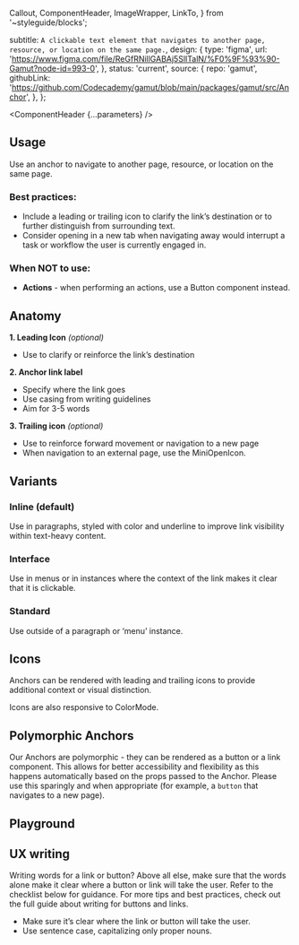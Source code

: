 
  Callout,
  ComponentHeader,
  ImageWrapper,
  LinkTo,
} from '~styleguide/blocks';


  subtitle: `A clickable text element that navigates to another page, resource, or location on the same page.`,
  design: {
    type: 'figma',
    url: 'https://www.figma.com/file/ReGfRNillGABAj5SlITalN/%F0%9F%93%90-Gamut?node-id=993-0',
  },
  status: 'current',
  source: {
    repo: 'gamut',
    githubLink:
      'https://github.com/Codecademy/gamut/blob/main/packages/gamut/src/Anchor',
  },
};

<Meta of={AnchorStories} />

<ComponentHeader {...parameters} />

## Usage

Use an anchor to navigate to another page, resource, or location on the same page.

### Best practices:

- Include a leading or trailing icon to clarify the link’s destination or to further distinguish from surrounding text.
- Consider opening in a new tab when navigating away would interrupt a task or workflow the user is currently engaged in.

### When NOT to use:

- **Actions** - when performing an actions, use a <LinkTo component="Atoms/Buttons">Button</LinkTo> component instead.

## Anatomy

<ImageWrapper
  src="./typography/anchor.png"
  alt="The anatomy of the Anchor component, detailed below."
/>

**1. Leading Icon** _(optional)_

- Use to clarify or reinforce the link’s destination

**2. Anchor link label**

- Specify where the link goes
- Use casing from writing guidelines
- Aim for 3-5 words

**3. Trailing icon** _(optional)_

- Use to reinforce forward movement or navigation to a new page
- When navigation to an external page, use the <LinkTo component="Atoms/Icons/Mini">MiniOpenIcon</LinkTo>.

## Variants

### Inline (default)

Use in paragraphs, styled with color and underline to improve link visibility within text-heavy content.

### Interface

Use in menus or in instances where the context of the link makes it clear that it is clickable.

### Standard

Use outside of a paragraph or ‘menu’ instance.

<Callout text="When placed inline with other bold text (e.g., headings), standard links not meet a11y standards. Include an icon to ensure the link is distinguishable. When placed alongside non-bold text, bold formatting provides adequate visual distinction." />

<Canvas of={AnchorStories.Modes} />

## Icons

Anchors can be rendered with leading and trailing icons to provide additional context or visual distinction.

<Canvas of={AnchorStories.IconAnchorExample} />

Icons are also responsive to ColorMode.

<Canvas of={AnchorStories.IconModes} />

## Polymorphic Anchors

Our Anchors are polymorphic - they can be rendered as a button or a link component. This allows for better accessibility and flexibility as this happens automatically based on the props passed to the Anchor. Please use this sparingly and when appropriate (for example, a `button` that navigates to a new page).

<Canvas of={AnchorStories.PolymorphicAnchor} />

## Playground

<Canvas sourceState="shown" />

<Controls />

## UX writing

Writing words for a link or button? Above all else, make sure that the words alone make it clear where a button or link will take the user. Refer to the checklist below for guidance. For more tips and best practices, check out the full guide about <LinkTo id="writing-ux-writing-component-guidelines-buttons-and-links--page">writing for buttons and links</LinkTo>.

- Make sure it’s clear where the link or button will take the user.
- Use sentence case, capitalizing only proper nouns.
